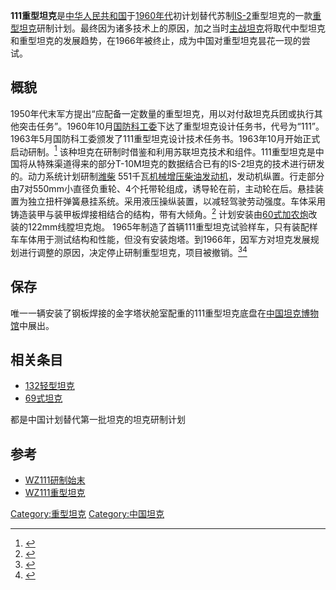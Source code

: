 {{Infobox Weapon
|is_vehicle=yes
|name=“111”重型坦克
|image=[[File:111_Heavy-tank_Test_car_20131004.JPG|300px]]
|caption= 陈列于中国坦克博物馆的111重型坦克底盘
|type=[[重型坦克|重型坦克]]
|origin={{Flag|中华人民共和国}}
|crew=4（车长, 炮手, 装填兵, 驾驶员）
|armour=60-200毫米
|weight=≈46噸
|length=炮向前10.625米
|width=3.3米
|height=2.497米
|primary_armament=122毫米口径线膛炮 “Y174”
|secondary_armament=12.7 mm 高射机枪<br />7.62mm 机枪
|engine=12150L—SC（机械增压）
|engine_power=551千瓦（750马力）
|pw_ratio=≈12千瓦/吨
|suspension=扭力桿
|vehicle_range=400公里
}}
'''111重型坦克'''是[[中华人民共和国|中华人民共和国]]于[[1960年代|1960年代]]初计划替代苏制[[IS-2|IS-2]]重型坦克的一款[[重型坦克|重型坦克]]研制计划。最终因为诸多技术上的原因，加之当时[[主战坦克|主战坦克]]将取代中型坦克和重型坦克的发展趋势，在1966年被终止，成为中国对重型坦克昙花一现的尝试。

== 概貌 ==
1950年代末军方提出“应配备一定数量的重型坦克，用以对付敌坦克兵团或执行其他突击任务”。1960年10月[[国防科工委|国防科工委]]下达了重型坦克设计任务书，代号为“111”。1963年5月国防科工委颁发了111重型坦克设计技术任务书。1963年10月开始正式启动研制。<ref>{{Cite journal |author=孔凡清 |author2=将言 |author3=王丽琴 |url=https://doc.paperpass.com/journal/20060157tkzjcl.html#origin=2 |title=欲与天公试比高 中国研制的WZ111重型坦克 |journal=坦克装甲车辆 |year=2006 |issue=2 |pages=5-10 |access-date=2021-12-09 |archive-date=2021-12-09 |archive-url=https://web.archive.org/web/20211209152436/https://doc.paperpass.com/journal/20060157tkzjcl.html#origin=2 }}</ref>
该种坦克在研制时借鉴和利用苏联坦克技术和组件。111重型坦克是中国将从特殊渠道得来的部分T-10M坦克的数据结合已有的IS-2坦克的技术进行研发的。动力系统计划研制[[濰柴動力|潍柴]] 551千瓦[[机械增压|机械增压]][[柴油发动机|柴油发动机]]，发动机纵置。行走部分由7对550mm小直径负重轮、4个托带轮组成，诱导轮在前，主动轮在后。悬挂装置为独立扭杆弹簧悬挂系统。采用液压操纵装置，以减轻驾驶劳动强度。车体采用铸造装甲与装甲板焊接相结合的结构，带有大倾角。<ref>{{Cite journal |author=李新城 |author2=远林 |url=https://doc.paperpass.com/journal/20010118tkzjcl.html#origin=2 |title=中国也有重型坦克 |journal=坦克装甲车辆 |year=2001 |issue=3 |pages=15-17 |access-date=2021-12-08 |archive-date=2021-12-08 |archive-url=https://web.archive.org/web/20211208161858/https://doc.paperpass.com/journal/20010118tkzjcl.html#origin=2 }}</ref> 计划安装由[[60式122毫米加农炮|60式加农炮]]改装的122mm线膛坦克炮。
1965年制造了首辆111重型坦克试验样车，只有装配样车车体用于测试结构和性能，但没有安装炮塔。到1966年，因军方对坦克发展规划进行调整的原因，决定停止研制重型坦克，项目被撤销。<ref>{{Cite web |url=http://military.scol.com.cn/gjdt/content/2012-01/20/content_3339560.htm |title=中国60年代重型坦克项目 因发动机不过关而流产 |access-date=2013-10-22 |archive-url=https://web.archive.org/web/20131023062322/http://military.scol.com.cn/gjdt/content/2012-01/20/content_3339560.htm |archive-date=2013-10-23 |dead-url=yes }}</ref><ref>{{Cite web |url=http://wenku.baidu.com/view/0b3ad728ed630b1c59eeb5d2.html |title=鲜为人知的钢铁巨兽，WZ-111重型坦克 |access-date=2013-09-15 |archive-date=2021-12-30 |archive-url=https://web.archive.org/web/20211230160923/https://wenku.baidu.com/view/0b3ad728ed630b1c59eeb5d2.html }}</ref>

== 保存 ==
唯一一辆安装了钢板焊接的金字塔状舱室配重的111重型坦克底盘在[[中国人民解放军坦克博物馆|中国坦克博物馆]]中展出。

==相关条目==
*[[132轻型坦克|132轻型坦克]]
*[[69式坦克|69式坦克]]
都是中国计划替代第一批坦克的坦克研制计划

==参考==
<references />
*[https://web.archive.org/web/20140407091548/http://war.163.com/12/0120/11/7O75T9JU00011MTO.html WZ111研制始末]
*[http://wenku.baidu.com/view/0b3ad728ed630b1c59eeb5d2.html WZ111重型坦克] {{Wayback|url=http://wenku.baidu.com/view/0b3ad728ed630b1c59eeb5d2.html |date=20211230160923 }}
{{中华人民共和国的坦克与装甲车}}

[[Category:重型坦克|Category:重型坦克]]
[[Category:中国坦克|Category:中国坦克]]